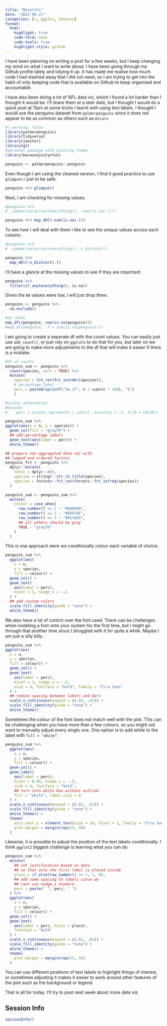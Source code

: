 ```yaml
---
title: "Barplots"
date: "2022-06-21"
categories: [r, ggplot, dataviz]
format:
  html:
    highlight: true
    code-fold: show
    code-tools: true
    highlight-style: github
---
```



I have been planning on writing a post for a few weeks, but I keep changing my mind on what I want to write about. I have been going through my Github profile lately and tidying it up. It has made me realise how much code I had stashed away that I did not need, so I am trying to get into the habit of only keeping code that is available on Github to keep organised and accountable. 

I have also been doing a lot of NFL data viz, which I found a lot harder than I thought it would be. I'll share them at a later date, but I thought I would do a quick post at 11pm at some tricks I learnt with using text labels. I thought I would use the penguins dataset from `palmerpenguins` since it does not appear to be as common as others such as `mtcars`.

```r
#| warning: false
library(palmerpenguins)
library(tidyverse)
library(janitor)
library(gt)
#personal package with plotting theme
library(becausejustynfun) 

penguins <- palmerpenguins::penguins
```


Even though I am using the cleaned version, I find it good practice to use `glimpse()` just to be safe.

```r
penguins %>% glimpse()
```

Next, I am checking for missing values. 
```r
#penguins %>%
#  summarise(across(everything(), ~sum(is.na(.))))

penguins %>% map_dbl(~sum(is.na(.)))
```

To see how I will deal with them I like to see the unique values across each column.

```r
#penguins %>%
#  summarise(across(everything(), n_distinct))

penguins %>% 
  map_dbl(~n_distinct(.))
```

I'll have a glance at the missing values to see if they are important.

```r
penguins %>% 
  filter(if_any(everything(), is.na)) 
```

Given the `NA` values were low, I will just drop them.

```r
penguins <- penguins %>%
  na.exclude()

#to check
map_dfc(penguins, sum(is.na(penguins)))
#map_df(penguins, .f = sum(is.na(penguins)))
```

I am going to create a seperate df with the count values. You can easily just use `add_count()`, or just rely on `ggplot2` to do that for you, but later on we are going to make more adjustments to the df that will make it easier if there is a mistake.

```r
#df of counts
penguins_sum <- penguins %>%
  count(species, sort = TRUE) %>% 
  mutate(
    species = fct_rev(fct_inorder(species)),
    # percentage label
    perc = paste0(sprintf("%4.1f", n / sum(n) * 100), "%") 
    )

#scales alternative
#mutate(
#    perc = scales::percent(n / sum(n), accuracy = .1, trim = FALSE))
```

```r
penguins_sum %>%
ggplot(aes(x = n, y = species)) +
  geom_col(fill = "gray70") +
  ## add percentage labels
  geom_text(aes(label = perc)) +
  white_theme()
```

```r
## prepare non-aggregated data set with 
## lumped and ordered factors
penguins_fct <- penguins %>% 
  dplyr::mutate(
    total = dplyr::n(),
    species = stringr::str_to_title(species),
    species = forcats::fct_rev(forcats::fct_infreq(species))
  )

penguins_sum <- penguins_sum %>% 
  mutate(
    colour = case_when(
      row_number() == 1 ~ "#468499",
      row_number() == 2 ~ "#E697AC",
      row_number() == 3 ~ "#81CDE6",
      ## all others should be gray
      TRUE ~ "gray70"
    )
  )
```

This is one approach were we conditionally colour each variable of choice.

```r
penguins_sum %>%
  ggplot(aes(
    x = n, 
    y = species, 
    fill = colour)) +
  geom_col() +
  geom_text(
    aes(label = perc),
    hjust = 1, nudge_x = -.5
  ) +
  ## add custom colors
  scale_fill_identity(guide = "none") +
  white_theme()
```

We also have a lot of control over the font used. There can be challenges when installing a font onto your system for the first time, but I might go through that another time since I struggled with it for quite a while. Maybe I am just a silly billy.

```r
penguins_sum %>%
ggplot(aes(
  x = n, 
  y = species, 
  fill = colour)) +
  geom_col() +
  geom_text(
    aes(label = perc), 
    hjust = 1, nudge_x = -.5,
    size = 4, fontface = "bold", family = "Fira Sans"
  ) +
  ## reduce spacing between labels and bars
  scale_x_continuous(expand = c(.01, .01)) +
  scale_fill_identity(guide = "none") +
  white_theme() 
```

Sometimes the colour of the font does not match well with the plot. This can be challenging when you have more than a few colours, so you might not want to manually adjust every single one. One option is to add white to the label with `fill = "white"`.

:::{.column-body-outset}
```r
penguins_sum %>%
  ggplot(aes(
    x = n, 
    y = species, 
    fill = colour)) +
  geom_col() +
  geom_label(
    aes(label = perc), 
    hjust = 0.95, nudge_x = -.5,
    size = 4, fontface = "bold",
    ## turn into white box without outline
    fill = "white", label.size = 0
  ) +
  scale_x_continuous(expand = c(.01, .01)) +
  scale_fill_identity(guide = "none") +
  white_theme() +
  theme(
    axis.text.y = element_text(size = 14, hjust = 1, family = "Fira Sans"),
    plot.margin = margin(rep(15, 4))
  )
```
:::


Likewise, it is possible to adjust the position of the text labels conditionally. I think `ggplot2` biggest challenge is learning what you can do.

```r
penguins_sum %>% 
  mutate(
    ## set justification based on data 
    ## so that only the first label is placed inside
    place = if_else(row_number() == 1, 1, 0),
    ## add some spacing to labels since we 
    ## cant use nudge_x anymore
    perc = paste(" ", perc, " ")
  ) %>% 
  ggplot(aes(
    x = n, 
    y = species, 
    fill = colour)) +
  geom_col() +
  geom_text(
    aes(label = perc, hjust = place), 
    fontface = "bold"
  ) +
  scale_x_continuous(expand = c(.01, .01)) +
  scale_fill_identity(guide = "none") +
  white_theme() +
  theme(
    plot.margin = margin(rep(15, 4))
  )
```

You can use different positions of text labels to highlight things of interest, or sometimes adjusting it makes it easier to work around other features of the plot such as the background or legend. 

That is all for today. I'll try to post next week about more data viz.

:::{.callout-caution collapse="true"}
## Session Info

```r
sessionInfo()
```
:::
